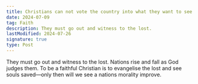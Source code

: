 ```yaml
---
title: Christians can not vote the country into what they want to see
date: 2024-07-09
tag: Faith
description: They must go out and witness to the lost.
lastModified: 2024-07-26
signature: true
type: Post
---
```


They must go out and witness to the lost. Nations rise and fall as God judges them. To be a faithful Christian is to evangelise the lost and see souls saved—only then will we see a nations morality improve.
